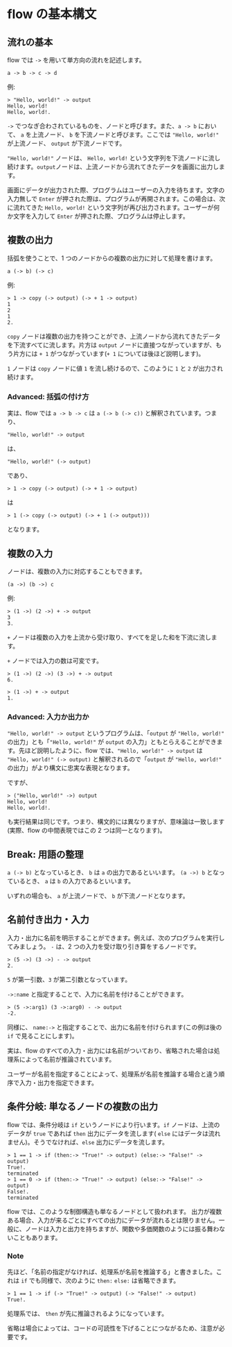 # flow の基本構文

## 流れの基本

flow では `->` を用いて単方向の流れを記述します。

```
a -> b -> c -> d
```

例:

```
> "Hello, world!" -> output
Hello, world!
Hello, world!.
```

`->` でつなぎ合わされているものを、ノードと呼びます。また、`a -> b` において、 `a` を上流ノード、 `b` を下流ノードと呼びます。ここでは `"Hello, world!"` が上流ノード、 `output` が下流ノードです。

`"Hello, world!"` ノードは、 `Hello, world!` という文字列を下流ノードに流し続けます。`output`ノードは、上流ノードから流れてきたデータを画面に出力します。

画面にデータが出力された際、プログラムはユーザーの入力を待ちます。文字の入力無しで `Enter` が押された際は、プログラムが再開されます。この場合は、次に流れてきた `Hello, world!` という文字列が再び出力されます。ユーザーが何か文字を入力して `Enter` が押された際、プログラムは停止します。

## 複数の出力

括弧を使うことで、1 つのノードからの複数の出力に対して処理を書けます。

```
a (-> b) (-> c)
```

例:

```
> 1 -> copy (-> output) (-> + 1 -> output)
1
2
1
2.
```

`copy` ノードは複数の出力を持つことができ、上流ノードから流れてきたデータを下流すべてに流します。片方は `output` ノードに直接つながっていますが、もう片方には `+ 1` がつながっています(`+ 1` については後ほど説明します)。

`1` ノードは `copy` ノードに値 `1` を流し続けるので、このように `1` と `2` が出力され続けます。

### Advanced: 括弧の付け方

実は、flow では `a -> b -> c` は `a (-> b (-> c))` と解釈されています。つまり、

```
"Hello, world!" -> output
```

は、

```
"Hello, world!" (-> output)
```

であり、

```
> 1 -> copy (-> output) (-> + 1 -> output)
```

は

```
> 1 (-> copy (-> output) (-> + 1 (-> output)))
```

となります。

## 複数の入力

ノードは、複数の入力に対応することもできます。

```
(a ->) (b ->) c
```

例:

```
> (1 ->) (2 ->) + -> output
3
3.
```

`+` ノードは複数の入力を上流から受け取り、すべてを足した和を下流に流します。

`+` ノードでは入力の数は可変です。

```
> (1 ->) (2 ->) (3 ->) + -> output
6.
```

```
> (1 ->) + -> output
1.
```

### Advanced: 入力か出力か

`"Hello, world!" -> output` というプログラムは、「`output` が `"Hello, world!"` の出力」とも「`"Hello, world!"` が `output` の入力」ともとらえることができます。先ほど説明したように、flow では、`"Hello, world!" -> output` は `"Hello, world!" (-> output)` と解釈されるので「`output` が `"Hello, world!"` の出力」がより構文に忠実な表現となります。

ですが、

```
> ("Hello, world!" ->) output
Hello, world!
Hello, world!.
```

も実行結果は同じです。つまり、構文的には異なりますが、意味論は一致します(実際、flow の中間表現ではこの 2 つは同一となります)。

## Break: 用語の整理

`a (-> b)` となっているとき、 `b` は `a` の出力であるといいます。
`(a ->) b` となっているとき、 `a` は `b` の入力であるといいます。

いずれの場合も、 `a` が上流ノードで、 `b` が下流ノードとなります。

## 名前付き出力・入力

入力・出力に名前を明示することができます。例えば、次のプログラムを実行してみましょう。 `-` は、2 つの入力を受け取り引き算をするノードです。

```
> (5 ->) (3 ->) - -> output
2.
```

`5` が第一引数、`3` が第二引数となっています。

`->:name` と指定することで、入力に名前を付けることができます。

```
> (5 ->:arg1) (3 ->:arg0) - -> output
-2.
```

同様に、 `name:->` と指定することで、出力に名前を付けられます(この例は後の `if` で見ることにします)。

実は、flow のすべての入力・出力には名前がついており、省略された場合は処理系によって名前が推論されています。

ユーザーが名前を指定することによって、処理系が名前を推論する場合と違う順序で入力・出力を指定できます。

## 条件分岐: 単なるノードの複数の出力

flow では、条件分岐は `if` というノードにより行います。`if` ノードは、上流のデータが `true` であれば `then` 出力にデータを流します( `else` にはデータは流れません)。そうでなければ、`else` 出力にデータを流します。

```
> 1 == 1 -> if (then:-> "True!" -> output) (else:-> "False!" -> output)
True!.
terminated
> 1 == 0 -> if (then:-> "True!" -> output) (else:-> "False!" -> output)
False!.
terminated
```

flow では、このような制御構造も単なるノードとして扱われます。
出力が複数ある場合、入力が来るごとにすべての出力にデータが流れるとは限りません。一般に、ノードは入力と出力を持ちますが、関数や多価関数のようには振る舞わないこともあります。

### Note

先ほど、「名前の指定がなければ、処理系が名前を推論する」と書きました。これは `if` でも同様で、次のように `then:` `else:` は省略できます。

```
> 1 == 1 -> if (-> "True!" -> output) (-> "False!" -> output)
True!.
```

処理系では、 `then` が先に推論されるようになっています。

省略は場合によっては、コードの可読性を下げることにつながるため、注意が必要です。

